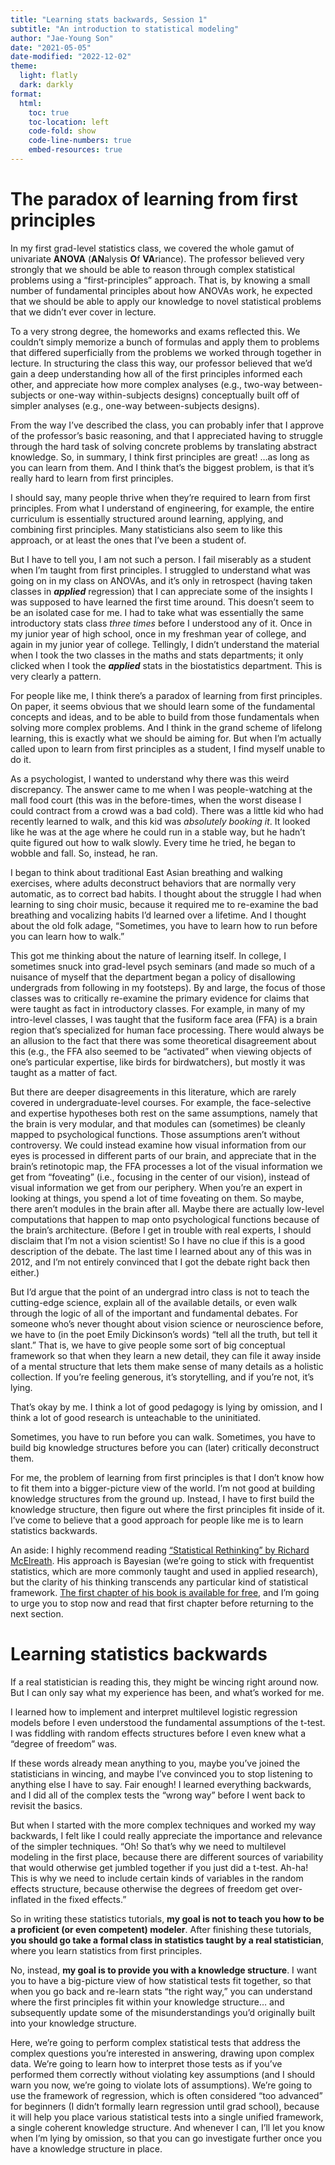 ```yaml
---
title: "Learning stats backwards, Session 1"
subtitle: "An introduction to statistical modeling"
author: "Jae-Young Son"
date: "2021-05-05"
date-modified: "2022-12-02"
theme:
  light: flatly
  dark: darkly
format:
  html:
    toc: true
    toc-location: left
    code-fold: show
    code-line-numbers: true
    embed-resources: true
---
```


# The paradox of learning from first principles

In my first grad-level statistics class, we covered the whole gamut of univariate **ANOVA** (**AN**alysis **O**f **VA**riance). The professor believed very strongly that we should be able to reason through complex statistical problems using a "first-principles" approach. That is, by knowing a small number of fundamental principles about how ANOVAs work, he expected that we should be able to apply our knowledge to novel statistical problems that we didn't ever cover in lecture.

To a very strong degree, the homeworks and exams reflected this. We couldn't simply memorize a bunch of formulas and apply them to problems that differed superficially from the problems we worked through together in lecture. In structuring the class this way, our professor believed that we'd gain a deep understanding how all of the first principles informed each other, and appreciate how more complex analyses (e.g., two-way between-subjects or one-way within-subjects designs) conceptually built off of simpler analyses (e.g., one-way between-subjects designs).

From the way I've described the class, you can probably infer that I approve of the professor's basic reasoning, and that I appreciated having to struggle through the hard task of solving concrete problems by translating abstract knowledge. So, in summary, I think first principles are great! ...as long as you can learn from them. And I think that's the biggest problem, is that it's really hard to learn from first principles.

I should say, many people thrive when they're required to learn from first principles. From what I understand of engineering, for example, the entire curriculum is essentially structured around learning, applying, and combining first principles. Many statisticians also seem to like this approach, or at least the ones that I've been a student of.

But I have to tell you, I am not such a person. I fail miserably as a student when I'm taught from first principles. I struggled to understand what was going on in my class on ANOVAs, and it's only in retrospect (having taken classes in ***applied*** regression) that I can appreciate some of the insights I was supposed to have learned the first time around. This doesn't seem to be an isolated case for me. I had to take what was essentially the same introductory stats class *three times* before I understood any of it. Once in my junior year of high school, once in my freshman year of college, and again in my junior year of college. Tellingly, I didn't understand the material when I took the two classes in the maths and stats departments; it only clicked when I took the ***applied*** stats in the biostatistics department. This is very clearly a pattern.

For people like me, I think there's a paradox of learning from first principles. On paper, it seems obvious that we should learn some of the fundamental concepts and ideas, and to be able to build from those fundamentals when solving more complex problems. And I think in the grand scheme of lifelong learning, this is exactly what we should be aiming for. But when I'm actually called upon to learn from first principles as a student, I find myself unable to do it.

As a psychologist, I wanted to understand why there was this weird discrepancy. The answer came to me when I was people-watching at the mall food court (this was in the before-times, when the worst disease I could contract from a crowd was a bad cold). There was a little kid who had recently learned to walk, and this kid was *absolutely booking it*. It looked like he was at the age where he could run in a stable way, but he hadn't quite figured out how to walk slowly. Every time he tried, he began to wobble and fall. So, instead, he ran.

I began to think about traditional East Asian breathing and walking exercises, where adults deconstruct behaviors that are normally very automatic, as to correct bad habits. I thought about the struggle I had when learning to sing choir music, because it required me to re-examine the bad breathing and vocalizing habits I'd learned over a lifetime. And I thought about the old folk adage, "Sometimes, you have to learn how to run before you can learn how to walk."

This got me thinking about the nature of learning itself. In college, I sometimes snuck into grad-level psych seminars (and made so much of a nuisance of myself that the department began a policy of disallowing undergrads from following in my footsteps). By and large, the focus of those classes was to critically re-examine the primary evidence for claims that were taught as fact in introductory classes. For example, in many of my intro-level classes, I was taught that the fusiform face area (FFA) is a brain region that's specialized for human face processing. There would always be an allusion to the fact that there was some theoretical disagreement about this (e.g., the FFA also seemed to be "activated" when viewing objects of one's particular expertise, like birds for birdwatchers), but mostly it was taught as a matter of fact.

But there are deeper disagreements in this literature, which are rarely covered in undergraduate-level courses. For example, the face-selective and expertise hypotheses both rest on the same assumptions, namely that the brain is very modular, and that modules can (sometimes) be cleanly mapped to psychological functions. Those assumptions aren't without controversy. We could instead examine how visual information from our eyes is processed in different parts of our brain, and appreciate that in the brain's retinotopic map, the FFA processes a lot of the visual information we get from "foveating" (i.e., focusing in the center of our vision), instead of visual information we get from our periphery. When you're an expert in looking at things, you spend a lot of time foveating on them. So maybe, there aren't modules in the brain after all. Maybe there are actually low-level computations that happen to map onto psychological functions because of the brain's architecture. (Before I get in trouble with real experts, I should disclaim that I'm not a vision scientist! So I have no clue if this is a good description of the debate. The last time I learned about any of this was in 2012, and I'm not entirely convinced that I got the debate right back then either.)

But I'd argue that the point of an undergrad intro class is not to teach the cutting-edge science, explain all of the available details, or even walk through the logic of all of the important and fundamental debates. For someone who's never thought about vision science or neuroscience before, we have to (in the poet Emily Dickinson's words) "tell all the truth, but tell it slant." That is, we have to give people some sort of big conceptual framework so that when they learn a new detail, they can file it away inside of a mental structure that lets them make sense of many details as a holistic collection. If you're feeling generous, it's storytelling, and if you're not, it's lying.

That's okay by me. I think a lot of good pedagogy is lying by omission, and I think a lot of good research is unteachable to the uninitiated.

Sometimes, you have to run before you can walk. Sometimes, you have to build big knowledge structures before you can (later) critically deconstruct them.

For me, the problem of learning from first principles is that I don't know how to fit them into a bigger-picture view of the world. I'm not good at building knowledge structures from the ground up. Instead, I have to first build the knowledge structure, then figure out where the first principles fit inside of it. I've come to believe that a good approach for people like me is to learn statistics backwards.

An aside: I highly recommend reading ["Statistical Rethinking" by Richard McElreath](https://xcelab.net/rm/statistical-rethinking/). His approach is Bayesian (we're going to stick with frequentist statistics, which are more commonly taught and used in applied research), but the clarity of his thinking transcends any particular kind of statistical framework. [The first chapter of his book is available for free](https://xcelab.net/rmpubs/sr2/statisticalrethinking2_chapters1and2.pdf), and I'm going to urge you to stop now and read that first chapter before returning to the next section.

# Learning statistics backwards

If a real statistician is reading this, they might be wincing right around now. But I can only say what my experience has been, and what's worked for me.

I learned how to implement and interpret multilevel logistic regression models before I even understood the fundamental assumptions of the t-test. I was fiddling with random effects structures before I even knew what a "degree of freedom" was.

If these words already mean anything to you, maybe you've joined the statisticians in wincing, and maybe I've convinced you to stop listening to anything else I have to say. Fair enough! I learned everything backwards, and I did all of the complex tests the "wrong way" before I went back to revisit the basics.

But when I started with the more complex techniques and worked my way backwards, I felt like I could really appreciate the importance and relevance of the simpler techniques. "Oh! So that's why we need to multilevel modeling in the first place, because there are different sources of variability that would otherwise get jumbled together if you just did a t-test. Ah-ha! This is why we need to include certain kinds of variables in the random effects structure, because otherwise the degrees of freedom get over-inflated in the fixed effects."

So in writing these statistics tutorials, **my goal is not to teach you how to be a proficient (or even competent) modeler**. After finishing these tutorials, **you should go take a formal class in statistics taught by a real statistician**, where you learn statistics from first principles.

No, instead, **my goal is to provide you with a knowledge structure**. I want you to have a big-picture view of how statistical tests fit together, so that when you go back and re-learn stats "the right way," you can understand where the first principles fit within your knowledge structure... and subsequently update some of the misunderstandings you'd originally built into your knowledge structure.

Here, we're going to perform complex statistical tests that address the complex questions you're interested in answering, drawing upon complex data. We're going to learn how to interpret those tests as if you've performed them correctly without violating key assumptions (and I should warn you now, we're going to violate lots of assumptions). We're going to use the framework of regression, which is often considered "too advanced" for beginners (I didn't formally learn regression until grad school), because it will help you place various statistical tests into a single unified framework, a single coherent knowledge structure. And whenever I can, I'll let you know when I'm lying by omission, so that you can go investigate further once you have a knowledge structure in place.
